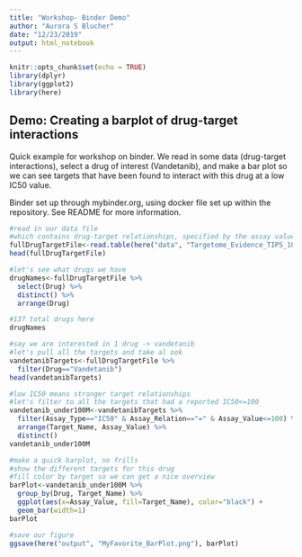 ```yaml
---
title: "Workshop- Binder Demo"
author: "Aurora S Blucher"
date: "12/23/2019"
output: html_notebook
---
```


```r
knitr::opts_chunk$set(echo = TRUE)
library(dplyr)
library(ggplot2)
library(here)
```

## Demo: Creating a barplot of drug-target interactions

Quick example for workshop on binder. We read in some data (drug-target interactions), select a drug of interest (Vandetanib), and make a bar plot so we can see targets that have been found to interact with this drug at a low IC50 value. 

Binder set up through mybinder.org, using docker file set up within the repository. See README for more information. 

```r
#read in our data file
#which contains drug-target relationships, specified by the assay value (such as an IC50) describing the strength between the drug and target
fullDrugTargetFile<-read.table(here("data", "Targetome_Evidence_TIPS_101017.txt"), header = TRUE, sep="\t")
head(fullDrugTargetFile)

#let's see what drugs we have
drugNames<-fullDrugTargetFile %>%
  select(Drug) %>%
  distinct() %>%
  arrange(Drug)

#137 total drugs here
drugNames
```




```r
#say we are interested in 1 drug -> vandetanib
#let's pull all the targets and take al ook
vandetanibTargets<-fullDrugTargetFile %>%
  filter(Drug=="Vandetanib")
head(vandetanibTargets)

#low IC50 means stronger target relationships
#let's filter to all the targets that had a reported IC50<=100
vandetanib_under100M<-vandetanibTargets %>%
  filter(Assay_Type=="IC50" & Assay_Relation=="=" & Assay_Value<=100) %>%
  arrange(Target_Name, Assay_Value) %>%
  distinct()
vandetanib_under100M

```

```r

#make a quick barplot, no frills
#show the different targets for this drug
#fill color by target so we can get a nice overview
barPlot<-vandetanib_under100M %>%
  group_by(Drug, Target_Name) %>%
  ggplot(aes(x=Assay_Value, fill=Target_Name), color="black") +
  geom_bar(width=1)
barPlot

#save our figure
ggsave(here("output", "MyFavorite_BarPlot.png"), barPlot)

```


